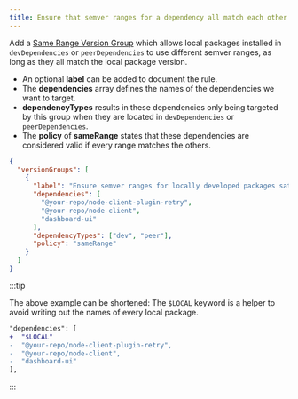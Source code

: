 ```yaml
---
title: Ensure that semver ranges for a dependency all match each other
---
```


Add a [Same Range Version Group](VERSION_GROUP_SAME_RANGE) which allows local packages installed in `devDependencies` or `peerDependencies` to use different semver ranges, as long as they all match the local package version.

- An optional **label** can be added to document the rule.
- The **dependencies** array defines the names of the dependencies we want to target.
- **dependencyTypes** results in these dependencies only being targeted by this group when they are located in `devDependencies` or `peerDependencies`.
- The **policy** of **sameRange** states that these dependencies are considered valid if every range matches the others.

```json title=".syncpackrc.json"
{
  "versionGroups": [
    {
      "label": "Ensure semver ranges for locally developed packages satisfy the local version",
      "dependencies": [
        "@your-repo/node-client-plugin-retry",
        "@your-repo/node-client",
        "dashboard-ui"
      ],
      "dependencyTypes": ["dev", "peer"],
      "policy": "sameRange"
    }
  ]
}
```

:::tip

The above example can be shortened: The `$LOCAL` keyword is a helper to avoid writing out the names of every local package.

```diff
"dependencies": [
+  "$LOCAL"
-  "@your-repo/node-client-plugin-retry",
-  "@your-repo/node-client",
-  "dashboard-ui"
],
```

:::
